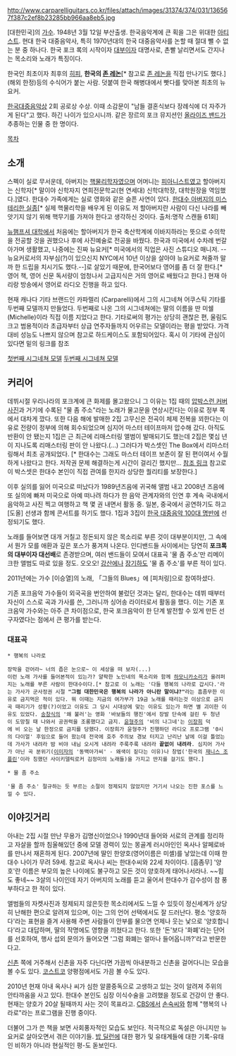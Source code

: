 http://www.carparelliguitars.co.kr/files/attach/images/31374/374/031/136567f387c2ef8b23285bb966aa8eb5.jpg

[대한민국]의 [[가수]]. 1948년 3월 12일 부산출생. 한국음악계에 큰 획을 그은 위대한 [[아티스트]]. 현대 한국 대중음악사, 특히 1970년대의 한국 대중음악사를 논할 때 절대 뺄 수 없는 분 중 하나다. 한국 포크 록의 시작이자 [[대부]]이자 대명사로, 촌빨 날리면서도 간지나는 목소리와 노래가 특징이다.

한국인 최초이자 최후의 [[히피]], '''한국의 [[존 레논]]'''[* 참고로 [[존 레논]]을 직접 만나기도 했다.](해외 한정)등의 수식어가 붙는 사람. 덧붙여 한국 해병대에서 빳다를 맞아본 최초의 뉴요커.

[[한국대중음악상]] 2회 공로상 수상. 이때 소감문이 "남들 결혼식보다 장례식에 더 자주가게 된다"고 했다. 하긴 나이가 있으시니까. 같은 장르의 포크 뮤지션인 [[올라이즈 밴드]]가 추종하는 인물 중 한 명이다.

[[목차]]

== 소개 ==
스펙이 실로 무서운데, 아버지는 [[핵물리학자]]였으며 어머니는 [[피아니스트]]였고 할아버지는 신학자[* 말이야 신학자지 연희전문학교(현 연세대) 신학대학장, 대학원장을 역임했다.]였다. 한대수 가족에게는 실로 영화와 같은 슬픈 사연이 있다. [http://gall.dcinside.com/list.php?id=news&no=2793473 한대수 아버지의 미스테리한 실종 ][* 실제 핵물리학을 배우게 된 이유도 저 할아버지란 사람이 다신 나라를 빼앗기지 않기 위해 핵무기를 가져야 한다고 생각하신 것이다. 출처:명작 스캔들 61회]

[[뉴햄프셔 대학]]에서 처음에는 할아버지가 한국 축산학계에 이바지하라는 뜻으로 수의학을 전공할 것을 권했으나 후에 사진예술로 전공을 바꿨다. 한국과 미국에서 수차례 번갈아가며 생활했고, 나중에는 진짜 뉴요커[* 미국에서의 직업은 사진 스튜디오 매니저. --뉴요커로서의 자부심(?)이 있으신지 NYC에서 10년 이상을 살아야 뉴요커로 쳐줄까 말까 한 드립을 치시기도 했다.--]로 살았기 때문에, 한국어보다 영어를 좀 더 잘 한다.[* 영어 책, 영어 신문 독서량이 엄청나서 고급지식은 거의 영어로 배웠다고 한다.] 현재 아리랑 방송에서 영어로 라디오 진행을 하고 있다.

현재 캐나다 기타 브랜드인 카파렐리 (Carparelli)에서 그의 시그네쳐 어쿠스틱 기타를 두번째 모델까지 만들었다.
두번째로 나온 그의 시그네쳐에는 딸의 이름을 딴 미쉘 (Michelle)이라 직접 이름 지었다고 한다.
기타로써의 평가는 상당히 괜찮은 편, 울림도 크고 범용적이라 초급자부터 상급 연주자들까지 어우르는 모델이라는 평을 받았다. 가격 대비 성능도 나쁘지 않으며 참고로 하드케이스도 포함되어있다.
혹시 이 기타에 관심이 있다면 밑의 링크를 참조

[http://www.carparelliguitars.co.kr/HDS 첫번째 시그네쳐 모델]
[http://www.carparelliguitars.co.kr/HDS2 두번째 시그네쳐 모델]
== 커리어 ==
데뷔시절 우리나라의 포크계에 큰 화제를 몰고왔으니 그 이유는 1집 때의 [http://img.maniadb.com/images/album/129/129420_1_f.jpg 압박스런 커버 사진]과 거기에 수록된 "물 좀 주소"라는 노래가 물고문을 연상시킨다는 이유로 정부 쪽에서 대차게 깠다. 또한 다음 해에 발매한 2집 고무신은 전곡이 체제 전복을 꾀한다는 이유로 전량이 정부에 의해 회수되었으며 심지어 마스터 테이프마저 압수해 갔다. 아직도 반환이 안 됐는지 1집은 근 최근에 리매스터링 앨범이 발매되기도 했는데 2집은 몇십 년이 지나도록 리매스터링 판이 안 나왔다.(…) 그러다가 박스셋인 The Box에서 리마스터링해서 최초 공개되었다. [* 한대수는 그래도 마스터 테이프 보존이 잘 된 편이여서 수월하게 나왔다고 한다. 저작권 문제 해결하는게 시간이 걸리긴 했지만... [http://blog.naver.com/PostView.nhn?blogId=abdabs&logNo=40058552891 참조 링크] 참고로 이 박스셋은 한대수 본인이 직접 관여를 한지라 상당한 퀄리티를 보장한다.]

이후 실의를 잃어 미국으로 떠났다가 1989년즈음에 귀국해 앨범 내고 2008년 즈음에 또 실의에 빠져 미국으로 아예 떠나려 하다가 한 음악 관계자와의 인연 후 계속 국내에서 음악하고 사진 찍고 여행하고 책 몇 권 내면서 활동 중. 일본, 중국에서 공연하기도 하고 [도올] 선생과 함께 콘서트를 하기도 했다. 1집과 3집이 [[한국 대중음악 100대 명반]]에 선정되기도 했다.

노래를 들어보면 대개 거칠고 정돈되지 않은 목소리로 부른 것이 대부분이지만, 그 속에서 뭔가 모를 애환과 깊은 포스가 풍겨져 나온다. 인디밴드들 사이에서는 당연히 '''포크록의 대부이자 대선배'''로 존경받으며, 여러 밴드들이 모여서 대표곡 '물 좀 주소'만 리메이크한 앨범도 따로 있을 정도. 오오오! [[강산에]]나 [[장기하]]도 '물 좀 주소'를 부른 적이 있다.

2011년에는 가수 [이승열]의 노래, 「그들의 Blues」에 [피처링]으로 참여하셨다.

기존 포크음악 가수들이 외국곡을 번안하여 불렀던 것과는 달리, 한대수는 데뷔 때부터 자신이 스스로 곡과 가사를 쓴, 그러니까 싱어송 라이터로서 활동을 했다. 이는 기존 포크음악 가수와는 아주 큰 차이점으로, 한국 포크음악이 한 단계 발전할 수 있게 만든 선구자였다는 점에서 큰 평가를 받는다.

=== 대표곡 ===
 * 행복의 나라로
{{{#!html
<iframe width="420" height="315" src="//www.youtube.com/embed/7AgBcabdplM" frameborder="0" allowfullscreen></iframe>}}}

 장막을 걷어라~ 너의 좁은 눈으로~ 이 세상을 떠 보자(...)
 이런 노래 가사를 들어본적이 있는가? 얄팍한 노인네의 목소리와 함께 [[하모니카]]소리가 울려퍼지는 노래를 부른 사람이 한대수이다.[* 참고로 이 노래는 '다들 행복의 나라로 갑시다.'라는 가사가 군사정권 시절 '''"그럼 대한민국은 행복의 나라가 아니란 말이냐?"'''라는 흠좀무한 이유로 금지먹은 적이 있다. 뭐 이때는 지금의 여가부가 19금 노래를 때리는것 이상으로 금지곡 때리기가 성황(?)이었고 이유도 그 당시 시대상에 맞는 이유도 있는가 하면 별 괴이한 이유도 있었다. [[송창식]]의 '왜 불러'는 영화 '바보들의 행진'에서 장발 단속에 걸린 두 청년이 도망칠 때 나와서 공권력을 조롱했다고 금지. [[윤형주]]의 '비의 나그네'는 [[이장희]] 덕에 비 오는 날 한정으로 금지를 당했다. 이장희가 윤형주가 진행하던 라디오 프로그램 '0시의 다이얼' 후임으로 들어 왔는데 전국에 호주 주의보 경보 터지고 난리난 날에 이걸 틀었는데 가사가 내려라 밤 비야 내님 오시게 내려라 주룩주룩 내려라 '''끝없이 내려라'''. 심지어 가사가 아닌 곡 분위기([[이미자]]의 '동백아가씨' - 왜색이 짙다는 이유)나 창법('한국의 [[재니스 조플린]]'이라 칭했던 사이키델릭로커 김정미의 노래들)을 가지고 딴지를 걸기도 했다.]

 * 물 좀 주소
{{{#!html
<iframe width="420" height="315" src="//www.youtube.com/embed/diyZpivceAg" frameborder="0" allowfullscreen></iframe>}}}
 '물 좀 주소' 절규하는 듯 부르는 소절이 정제되지 않았지만 거기서 나오는 진한 포스를 느낄 수 있다.
== 이야깃거리 ==
아내는 2집 시절 만난 무용가 김명신이었으나 1990년대 들어와 서로의 관계를 정리하고 자살을 할까 침울해있던 중에 모델 경력이 있는 몽골계 러시아인인 옥사나 알페로바를 만나서 재혼하게 된다. 2007년에 딸인 한양호(영어이름은 미셸)를 낳았는데 이때 한대수 나이가 무려 59세. 참고로 옥사나 씨는 한대수씨와 22세 차이이다. [흠좀무] '양호'란 이름은 부모의 높은 나이에도 불구하고 모든 것이 양호하게 태어나서라나. ~~힘도 좋네~~ 3살의 나이인데 자기 아버지의 노래를 듣고 울어서 한대수가 감수성이 참 풍부하다고 한 적이 있다.

앨범들의 자켓사진과 정제되지 않은듯한 목소리에서도 느낄 수 있듯이 정신세계가 상당히 난해한 편으로 알려져 있으며, 이는 그의 언어 선택에서도 잘 드러난다. 평소 '양호하다'라는 표현을 즐겨 사용해 주변 사람들이 안부를 물으면 언제나 웃는 낯으로 '양호합니다'라고 대답하며, 딸의 작명에도 영향을 끼쳤다고 한다. 또한 '돈'보다 '화폐'라는 단어를 선호하여, 행사 섭외 문의가 들어오면 '그럼 화폐는 얼마나 들어옵니까?'라고 반문한다고.

[[신촌]] 쪽에 거주해서 신촌을 자주 다닌다면 가끔씩 아내분하고 신촌을 걸어다니는 모습을 볼 수도 있다. [[코스트코]] 양평점에서도 가끔 볼 수도 있다.

2010년 현재 아내 옥사나 씨가 심한 알콜중독으로 고생하고 있는 것이 알려져 주위의 안타까움을 사고 있다. 한대수 본인도 심장 이식수술을 고려했을 정도로 건강이 안 좋다. 현재는 양호가 20살 될때까지 사는 것이 목표라고. [[CBS]]에서 [[손숙]]씨와 함께 "행복의 나라로"라는 프로그램을 진행 중이다.

더불어 그가 쓴 책을 보면 사회풍자적인 모습도 보인다. 적극적으로 독설은 아니지만 뉴요커로 살아오면서 겪은 이야기들. [[밥 딜런]]에 대한 평가 및 유태계들에 대한 기록-유태인 비하가 아니라 현실적인 평-도 돋보인다.

